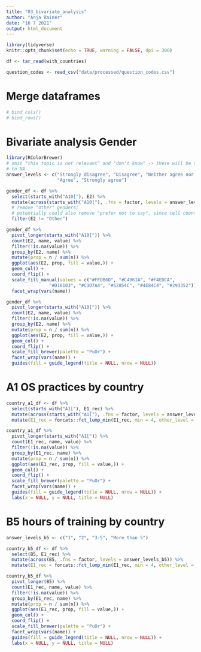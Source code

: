 ```yaml
---
title: "03_bivariate_analysis"
author: "Anja Rainer"
date: "16 7 2021"
output: html_document
---
```


```r
library(tidyverse)
knitr::opts_chunk$set(echo = TRUE, warning = FALSE, dpi = 300)

df <- tar_read(with_countries)

question_codes <- read_csv("data/processed/question_codes.csv")
```

# Merge dataframes

```r

# bind_cols()
# bind_rows()


```

# Bivariate analysis Gender

```r

library(RColorBrewer)
# omit "this topic is not relevant" and "don't know" -> these will be turned
# to NA
answer_levels <- c("Strongly disagree", "Disagree", "Neither agree nor disagree",
                   "Agree", "Strongly agree")

gender_df <- df %>% 
  select(starts_with("A10["), E2) %>% 
  mutate(across(starts_with("A10["), .fns = factor, levels = answer_levels)) %>% 
  # remove "other" genders;
  # potentially could also remove "prefer not to say", since cell counts are low
  filter(E2 != "Other")

gender_df %>%
  pivot_longer(starts_with("A10[")) %>% 
  count(E2, name, value) %>% 
  filter(!is.na(value)) %>% 
  group_by(E2, name) %>% 
  mutate(prop = n / sum(n)) %>% 
  ggplot(aes(E2, prop, fill = value,)) +
  geom_col() +
  coord_flip() +
  scale_fill_manual(values = c("#FFDB6D", "#C4961A", "#F4EDCA", 
                "#D16103", "#C3D7A4", "#52854C", "#4E84C4", "#293352")) +
  facet_wrap(vars(name))

gender_df %>%
  pivot_longer(starts_with("A10[")) %>% 
  count(E2, name, value) %>% 
  filter(!is.na(value)) %>% 
  group_by(E2, name) %>% 
  mutate(prop = n / sum(n)) %>% 
  ggplot(aes(E2, prop, fill = value,)) +
  geom_col() +
  coord_flip() +
  scale_fill_brewer(palette = "PuOr") +
  facet_wrap(vars(name)) +
  guides(fill = guide_legend(title = NULL, nrow = NULL))


```

# A1 OS practices by country

```r

country_a1_df <- df %>% 
  select(starts_with("A1["), E1_rec) %>% 
  mutate(across(starts_with("A1["), .fns = factor, levels = answer_levels)) %>% 
  mutate(E1_rec = forcats::fct_lump_min(E1_rec, min = 4, other_level = "Other"))

country_a1_df %>%
  pivot_longer(starts_with("A1[")) %>% 
  count(E1_rec, name, value) %>% 
  filter(!is.na(value)) %>% 
  group_by(E1_rec, name) %>% 
  mutate(prop = n / sum(n)) %>% 
  ggplot(aes(E1_rec, prop, fill = value,)) +
  geom_col() +
  coord_flip() +
  scale_fill_brewer(palette = "PuOr") +
  facet_wrap(vars(name)) +
  guides(fill = guide_legend(title = NULL, nrow = NULL)) +
  labs(x = NULL, y = NULL, title = NULL)


```

# B5 hours of training by country

```r
answer_levels_b5 <- c("1", "2", "3-5", "More than 5")

country_b5_df <- df %>% 
  select(B5, E1_rec) %>% 
  mutate(across(B5, .fns = factor, levels = answer_levels_b5)) %>% 
  mutate(E1_rec = forcats::fct_lump_min(E1_rec, min = 4, other_level = "Other"))

country_b5_df %>%
  pivot_longer(B5) %>% 
  count(E1_rec, name, value) %>% 
  filter(!is.na(value)) %>% 
  group_by(E1_rec, name) %>% 
  mutate(prop = n / sum(n)) %>% 
  ggplot(aes(E1_rec, prop, fill = value,)) +
  geom_col() +
  coord_flip() +
  scale_fill_brewer(palette = "PuOr") +
  facet_wrap(vars(name)) +
  guides(fill = guide_legend(title = NULL, nrow = NULL)) +
  labs(x = NULL, y = NULL, title = NULL)

```

